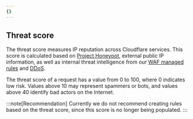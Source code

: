 ```yaml
---
{}
---
```


## Threat score

The threat score measures IP reputation across Cloudflare services. This score is calculated based on [Project Honeypot](https://www.projecthoneypot.org/), external public IP information, as well as internal threat intelligence from our [WAF managed rules](/waf/reference/legacy/old-waf-managed-rules/) and [DDoS](/ddos-protection/about/).

The threat score of a request has a value from 0 to 100, where 0 indicates low risk. Values above 10 may represent spammers or bots, and values above 40 identify bad actors on the Internet.

:::note[Recommendation]
Currently we do not recommend creating rules based on the threat score, since this score is no longer being populated.
:::
